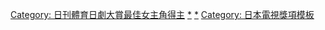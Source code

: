 {{Navbox
|name       = 日刊體育日劇大賞最佳女主角
|state      = {{{state|autocollapse}}}
|titlestyle = background:Dodgerblue
|title      = [[日刊體育日劇大賞]]最佳女主角
|image      = 
|bodystyle  = 
|groupstyle = width:70%:105px;background:azure
|liststyle  = text-align:left;
| bodyclass =hlist
| selected = {{{1|}}}

|group1     = 1990年代
|list1      = 
* 1997 [[常盤貴子]]
* 1998 [[江角真紀子]]
* 1999 [[常盤貴子]]
|group2     = 2000年代
|list2      = 
* 2000 [[友阪理惠]]
* 2001 [[深津繪里]]
* 2002 [[竹內結子]]
* 2003 [[竹內結子]]
* 2004 [[天海祐希]]
* 2005 [[天海祐希]]
* 2006 [[井上真央]]
* 2007 [[堀北真希]]
* 2008 [[宮崎葵]]
* 2009 [[天海祐希]]

|group3     = 2010年代
|list3      = 
* 2010（註）
* 2011 [[松嶋菜菜子]]
* 2012 [[堀北真希]]
* 2013 [[能年玲奈]]
* 2014 [[綾瀨遙]]
* 2015 [[石原聰美]]
* 2016 [[新垣結衣]]
* 2017 [[石原聰美]]
* 2018 [[綾瀨遙]]
* 2019 [[戶田惠梨香]]

|group4     = 2020年代
|list4      = 
* 2020 [[綾瀨遙]]
* 2021 [[波瑠]]

|group5     = 相關項目
|list5      = 
* [[日刊體育]]
* [[日刊體育電影大賞]]

|group6 = 
|list6  = 註：第14回（2010年）受東日本大地震影響停辦
}}<includeonly>[[Category: 日刊體育日劇大賞最佳女主角得主]]</includeonly>
<noinclude>
{{collapsible option}}
[[Category: 日刊體育日劇大賞|*]]
[[Category: 日刊體育日劇大賞最佳女主角得主|*]]
[[Category: 日本電視獎項模板]]
</noinclude>